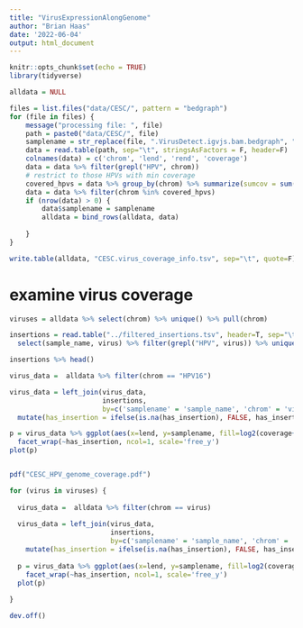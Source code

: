 ```yaml
---
title: "VirusExpressionAlongGenome"
author: "Brian Haas"
date: '2022-06-04'
output: html_document
---
```


```r
knitr::opts_chunk$set(echo = TRUE)
library(tidyverse)
```

```r

alldata = NULL

files = list.files("data/CESC/", pattern = "bedgraph")
for (file in files) {
    message("processing file: ", file)
    path = paste0("data/CESC/", file)
    samplename = str_replace(file, ".VirusDetect.igvjs.bam.bedgraph", "")
    data = read.table(path, sep="\t", stringsAsFactors = F, header=F)
    colnames(data) = c('chrom', 'lend', 'rend', 'coverage')
    data = data %>% filter(grepl("HPV", chrom))
    # restrict to those HPVs with min coverage
    covered_hpvs = data %>% group_by(chrom) %>% summarize(sumcov = sum(coverage)) %>% filter(sumcov >= 1000) %>% pull(chrom)
    data = data %>% filter(chrom %in% covered_hpvs)
    if (nrow(data) > 0) {
        data$samplename = samplename
        alldata = bind_rows(alldata, data)
        
    }    
}

```


```r

write.table(alldata, "CESC.virus_coverage_info.tsv", sep="\t", quote=F)

```


# examine virus coverage

```r

viruses = alldata %>% select(chrom) %>% unique() %>% pull(chrom)


```

```r

insertions = read.table("../filtered_insertions.tsv", header=T, sep="\t", stringsAsFactors = F) %>%
  select(sample_name, virus) %>% filter(grepl("HPV", virus)) %>% unique() %>% mutate(has_insertion = TRUE)

insertions %>% head()

```


```r

virus_data =  alldata %>% filter(chrom == "HPV16")

virus_data = left_join(virus_data, 
                       insertions, 
                       by=c('samplename' = 'sample_name', 'chrom' = 'virus')) %>% 
  mutate(has_insertion = ifelse(is.na(has_insertion), FALSE, has_insertion))

p = virus_data %>% ggplot(aes(x=lend, y=samplename, fill=log2(coverage+1))) + geom_tile() + ggtitle("HPV16") +
  facet_wrap(~has_insertion, ncol=1, scale='free_y')
plot(p)



```







```r

pdf("CESC_HPV_genome_coverage.pdf")

for (virus in viruses) {
  
  virus_data =  alldata %>% filter(chrom == virus)
  
  virus_data = left_join(virus_data, 
                         insertions, 
                         by=c('samplename' = 'sample_name', 'chrom' = 'virus')) %>% 
    mutate(has_insertion = ifelse(is.na(has_insertion), FALSE, has_insertion))
  
  p = virus_data %>% ggplot(aes(x=lend, y=samplename, fill=log2(coverage+1))) + geom_tile() + ggtitle(virus) +
    facet_wrap(~has_insertion, ncol=1, scale='free_y')
  plot(p)
  
}

dev.off()


```


